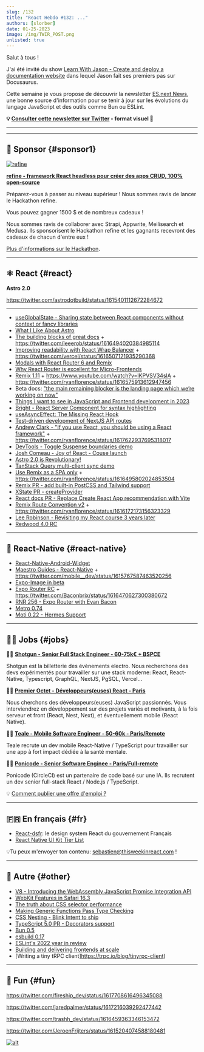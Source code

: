 ```yaml
---
slug: /132
title: "React Hebdo #132: ..."
authors: [slorber]
date: 01-25-2023
image: /img/TWIR_POST.png
unlisted: true
---
```


Salut à tous !

J'ai été invité du show [Learn With Jason - Create and deploy a documentation website](https://www.learnwithjason.dev/create-and-deploy-a-documentation-website?utm_source=thisweekinreact) dans lequel Jason fait ses premiers pas sur Docusaurus.

Cette semaine je vous propose de découvrir la newsletter [ES.next News](http://esnextnews.com/?utm_source=thisweekinreact), une bonne source d'information pour se tenir à jour sur les évolutions du langage JavaScript et des outils comme Bun ou ESLint.

<Todo />

<!-- truncate -->

**💡 [Consulter cette newsletter sur Twitter](https://slo.im/thread) - format visuel 🎨**

---


<Support />

---

## 💸 Sponsor {#sponsor1}

[![refine](/emails/issues/132/refine.png)](https://github.com/refinedev/refine)

[**refine - framework React headless pour créer des apps CRUD, 100% open-source**](https://github.com/refinedev/refine)

Préparez-vous à passer au niveau supérieur ! Nous sommes ravis de lancer le Hackathon refine.

Vous pouvez gagner 1500 $ et de nombreux cadeaux !

Nous sommes ravis de collaborer avec Strapi, Appwrite, Meilisearch et Medusa. Ils sponsorisent le Hackathon refine et les gagnants recevront des cadeaux de chacun d'entre eux !

[Plus d'informations sur le Hackathon](https://refine.dev/blog/refine-hackathon/).

---

## ⚛️ React {#react}

**Astro 2.0**

https://twitter.com/astrodotbuild/status/1615401112672284672

---

- [useGlobalState - Sharing state between React components without context or fancy libraries](https://yoavik.com/snippets/use-global-state)
- [What I Like About Astro](https://www.macarthur.me/posts/what-i-like-about-astro)
- [The building blocks of great docs](https://www.mux.com/blog/the-building-blocks-of-great-docs) + https://twitter.com/leeerob/status/1616494020384985114
- [Improving readability with React Wrap Balancer](https://vercel.com/blog/react-wrap-balancer) + https://twitter.com/vercel/status/1616507121935290368
- [Modals with React Router 6 and Remix](https://dev.to/infoxicator/modals-with-react-router-6-and-remix-1e35)
- [Why React Router is excellent for Micro-Frontends](https://dev.to/infoxicator/why-react-router-is-excellent-for-micro-frontends-2a21)
- [Remix 1.11](https://twitter.com/mjackson/status/1615893161540464641) + https://www.youtube.com/watch?v=IKPVSV34slA + https://twitter.com/ryanflorence/status/1616575913612947456
- Beta docs: ["the main remaining blocker is the landing page which we’re working on now"](https://twitter.com/dan_abramov/status/1617543301477060608)
- [Things I want to see in JavaScript and Frontend development in 2023](https://paularmstrong.dev/blog/2023/01/20/javascript-and-frontend-things-to-see-in-2023/)
- [Bright - React Server Component for syntax highlighting](https://github.com/code-hike/bright)
- [useAsyncEffect: The Missing React Hook](https://marmelab.com/blog/2023/01/11/use-async-effect-react.html)
- [Test-driven development of NextJS API routes](https://massimilianomirra.com/notes/test-driven-development-of-nextjs-api-routes)
- [Andrew Clark - "If you use React, you should be using a React framework"](https://twitter.com/acdlite/status/1617611126514266112) + https://twitter.com/ryanflorence/status/1617622937695318017
- [DevTools - Toggle Suspense boundaries demo](https://twitter.com/delba_oliveira/status/1617205554547683328)
- [Josh Comeau - Joy of React - Couse launch](https://twitter.com/JoshWComeau/status/1617553220242661377)
- [Astro 2.0 is Revolutionary!](https://www.youtube.com/watch?v=gi4c7fbeURc)
- [TanStack Query multi-client sync demo](https://twitter.com/aryan__deora/status/1616097346558754819)
- [Use Remix as a SPA only](https://sergiodxa.com/articles/use-remix-as-a-spa-only) + https://twitter.com/ryanflorence/status/1616495802024853504
- [Remix PR - add built-in PostCSS and Tailwind support](https://github.com/remix-run/remix/pull/5229)
- [XState PR - createProvider](https://twitter.com/DavidKPiano/status/1617537783018422273)
- [React docs PR - Replace Create React App recommendation with Vite](https://github.com/reactjs/reactjs.org/pull/5487)
- [Remix Route Convention v2](https://remix.run/docs/en/v1/file-conventions/route-files-v2) + https://twitter.com/ryanflorence/status/1616172173156323329
- [Lee Robinson - Revisiting my React course 3 years later](https://www.youtube.com/watch?v=DQk0TWmgYXw)
- [Redwood 4.0 RC](https://twitter.com/RedwoodJS/status/1616002999729389568)

<SubscribeFormEmbed />

---

## 📱 React-Native {#react-native}

- [React-Native-Android-Widget](https://twitter.com/sebastienlorber/status/1616002635873783813)
- [Maestro Guides - React-Native](https://maestro.mobile.dev/platform-support/react-native) + https://twitter.com/mobile__dev/status/1615767587463520256
- [Expo-Image in beta](https://twitter.com/JI/status/1616337848558551041)
- [Expo Router RC](https://twitter.com/Baconbrix/status/1616470622556618752) + https://twitter.com/Baconbrix/status/1616470627300380672
- [RNR 256 - Expo Router with Evan Bacon](https://reactnativeradio.com/episodes/rnr-256-expo-router-with-evan-bacon)
- [Metro 0.74](https://github.com/facebook/metro/releases/tag/v0.74.0)
- [Moti 0.22 - Hermes Support](https://twitter.com/FernandoTheRojo/status/1616583066054545408)

---

## 🧑‍💻 Jobs {#jobs}

🧑‍💼 [**Shotgun - Senior Full Stack Engineer - 60-75k€ + BSPCE**](https://shotgun.teamtailor.com/jobs/1981578-senior-full-stack-engineer)

Shotgun est la billetterie des évènements electro. Nous recherchons des devs expérimentés pour travailler sur une stack moderne: React, React-Native, Typescript, GraphQL, NextJS, PgSQL, Vercel...

🧑‍💼 [**Premier Octet - Développeurs(euses) React - Paris**](https://www.premieroctet.com/jobs)

Nous cherchons des développeurs(euses) JavaScript passionnés. Vous interviendrez en développement sur des projets variés et motivants, à la fois serveur et front (React, Nest, Next), et éventuellement mobile (React Native).

🧑‍💼 [**Teale - Mobile Software Engineer - 50-60k - Paris/Remote**](https://sebastienlorber.mylittleteam.com/teale/multifunctional/mobile-software-engineer)

Teale recrute un dev mobile React-Native / TypeScript pour travailler sur une app à fort impact dédiée à la santé mentale.

🧑‍💼 [**Ponicode - Senior Software Enginee - Paris/Full-remote**](https://sebastienlorber.mylittleteam.com/ponicode/multifunctional/senior-software-engineer)

Ponicode (CircleCI) est un partenaire de code basé sur une IA. Ils recrutent un dev senior full-stack React / Node.js / TypeScript.

💡 [Comment publier une offre d'emploi ?](https://thisweekinreact.com/fr/sponsor)

---

## 🇫🇷 En français {#fr}

- [React-dsfr](https://github.com/codegouvfr/react-dsfr/blob/main/README.fr.md): le design system React du gouvernement Français
- [React Native UI Kit Tier List](https://www.youtube.com/watch?v=edbdQ7KzqHE)

💡Tu peux m'envoyer ton contenu: [sebastien@thisweekinreact.com](mailto:sebastien@thisweekinreact.com?subject=Contenu%20en%20fran%C3%A7ais) !

<Todo />

---

## 🔀 Autre {#other}

- [V8 - Introducing the WebAssembly JavaScript Promise Integration API](https://v8.dev/blog/jspi)
- [WebKit Features in Safari 16.3](https://webkit.org/blog/13691/webkit-features-in-safari-16-3/)
- [The truth about CSS selector performance](https://blogs.windows.com/msedgedev/2023/01/17/the-truth-about-css-selector-performance/)
- [Making Generic Functions Pass Type Checking](https://type-level-typescript.com/articles/making-generic-functions-pass-type-checking)
- [CSS Nesting - Blink Intent to ship](https://twitter.com/sebastienlorber/status/1617882799100526595)
- [TypeScript 5.0 PR - Decorators support](https://twitter.com/robpalmer2/status/1616215250055090187)
- [Bun 0.5](https://bun.sh/blog/bun-v0.5.0)
- [esbuild 0.17](https://github.com/evanw/esbuild/releases/tag/v0.17.0)
- [ESLint's 2022 year in review](https://eslint.org/blog/2023/01/eslint-2022-year-review/)
- [Building and delivering frontends at scale](https://frontendmastery.com/posts/building-and-serving-frontends-at-scale/)
- [Writing a tiny tRPC client]https://trpc.io/blog/tinyrpc-client)

---

## 🤭 Fun {#fun}

https://twitter.com/fireship_dev/status/1617708616496345088

https://twitter.com/jaredpalmer/status/1617216039292477442

https://twitter.com/trashh_dev/status/1616459363346153472

https://twitter.com/JeroenFrijters/status/1615204074588180481

[![alt](/emails/issues/122/meme.jpg)](https://twitter.com/todo)
